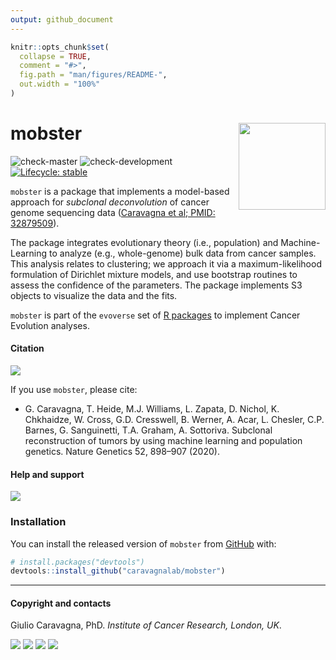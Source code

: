 ```yaml
---
output: github_document
---
```


```r
knitr::opts_chunk$set(
  collapse = TRUE,
  comment = "#>",
  fig.path = "man/figures/README-",
  out.width = "100%"
)
```

# mobster <a href='https://caravagnalab.github.io/mobster'><img src='man/figures/logo.png' align="right" height="139" /></a>

<!-- badges: start -->
![check-master](https://github.com/caravagnalab/mobster/workflows/check-master/badge.svg?branch=master)
![check-development](https://github.com/caravagnalab/mobster/workflows/check-development/badge.svg?branch=development)
[![Lifecycle: stable](https://img.shields.io/badge/lifecycle-stable-brightgreen.svg)](https://www.tidyverse.org/lifecycle/#stable)
<!-- badges: end -->

`mobster` is a package that implements a model-based  approach for _subclonal deconvolution_ of cancer genome sequencing data ([Caravagna et al; PMID: 32879509](https://www.nature.com/articles/s41588-020-0675-5#:~:text=Subclonal%20reconstruction%20methods%20based%20on,and%20infer%20their%20evolutionary%20history.&text=We%20present%20a%20novel%20approach,learning%20with%20theoretical%20population%20genetics.)).


The package integrates evolutionary theory (i.e., population) and Machine-Learning to analyze (e.g., whole-genome) bulk data from cancer samples. This analysis relates to clustering; we approach it via a maximum-likelihood formulation of Dirichlet mixture models, and use bootstrap routines to assess the confidence of the parameters. The package implements S3 objects to visualize the data and the fits.

`mobster` is part of the `evoverse` set of [R packages](https://caravagn.github.io/evoverse) to implement Cancer Evolution analyses.


#### Citation

[![](https://img.shields.io/badge/doi-10.1038/s41588--020--0675--5-red.svg)](https://doi.org/10.1038/s41588-020-0675-5)

If you use `mobster`, please cite:

* G. Caravagna, T. Heide, M.J. Williams, L. Zapata, D. Nichol, K. Chkhaidze, W. Cross, G.D. Cresswell, B. Werner, A. Acar, L. Chesler, C.P. Barnes, G. Sanguinetti, T.A. Graham, A. Sottoriva. Subclonal reconstruction of tumors by using machine learning and population genetics. Nature Genetics 52, 898–907 (2020).

#### Help and support

[![](https://img.shields.io/badge/GitHub%20Pages-https://caravagn.github.io/mobster/-steelblue.svg)](https://caravagn.github.io/mobster)

### Installation

You can install the released version of `mobster` from
[GitHub](https://github.com/) with:

``` r
# install.packages("devtools")
devtools::install_github("caravagnalab/mobster")
```

-----

#### Copyright and contacts

Giulio Caravagna, PhD. _Institute of Cancer Research, London, UK_.

[![](https://img.shields.io/badge/Email-gcaravagn@gmail.com-informational.svg?style=social)](mailto:gcaravagn@gmail.com)
[![](https://img.shields.io/badge/caravagn-informational.svg?style=social&logo=GitHub)](https://github.com/caravagn)
[![](https://img.shields.io/badge/@gcaravagna-informational.svg?style=social&logo=Twitter)](https://twitter.com/gcaravagna)
[![](https://img.shields.io/badge/Homepage-informational.svg?style=social&logo=Google)](https://sites.google.com/site/giuliocaravagna/)

